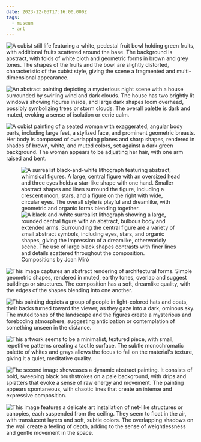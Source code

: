 ```yaml
---
date: 2023-12-03T17:16:00.000Z
tags:
  - museum
  - art
---
```

![A cubist still life featuring a white, pedestal fruit bowl holding green fruits, with additional fruits scattered around the base. The background is abstract, with folds of white cloth and geometric forms in brown and grey tones. The shapes of the fruits and the bowl are slightly distorted, characteristic of the cubist style, giving the scene a fragmented and multi-dimensional appearance.](../../assets/art/20231203-fruit-dish.jpg "<i>Fruit Dish</i>, by Pablo Picasso")

![An abstract painting depicting a mysterious night scene with a house surrounded by swirling wind and dark clouds. The house has two brightly lit windows showing figures inside, and large dark shapes loom overhead, possibly symbolizing trees or storm clouds. The overall palette is dark and muted, evoking a sense of isolation or eerie calm.](../../assets/art/20231203-the-night-wind.jpg "<i>The Night Wind</i>, by Charles Burchfield")

![A cubist painting of a seated woman with exaggerated, angular body parts, including large feet, a stylized face, and prominent geometric breasts. Her body is composed of overlapping planes and sharp shapes, rendered in shades of brown, white, and muted colors, set against a dark green background. The woman appears to be adjusting her hair, with one arm raised and bent.](../../assets/art/20231203-woman-dressing-her-hair.jpg "<i>Woman Dressing Her Hair</i>, by Pablo Picasso")

<figure>
  <div className="grid md:grid-cols-2 gap-y-8 gap-x-4">
    <img src="../../assets/art/20231203-miro-1.jpg" alt="A surrealist black-and-white lithograph featuring abstract, whimsical figures. A large, central figure with an oversized head and three eyes holds a star-like shape with one hand. Smaller abstract shapes and lines surround the figure, including a crescent moon, stars, and a figure on the right with wide, circular eyes. The overall style is playful and dreamlike, with geometric and organic forms blending together." />
    <img src="../../assets/art/20231203-miro-2.jpg" alt="A black-and-white surrealist lithograph showing a large, rounded central figure with an abstract, bulbous body and extended arms. Surrounding the central figure are a variety of small abstract symbols, including eyes, stars, and organic shapes, giving the impression of a dreamlike, otherworldly scene. The use of large black shapes contrasts with finer lines and details scattered throughout the composition." />
  </div>
  <figcaption>Compositions by Joan Miró</figcaption>
</figure>

![This image captures an abstract rendering of architectural forms. Simple geometric shapes, rendered in muted, earthy tones, overlap and suggest buildings or structures. The composition has a soft, dreamlike quality, with the edges of the shapes blending into one another.](../../assets/art/20231203-buildings.jpg "<i>Buildings</i>, by Helen Torr")

![This painting depicts a group of people in light-colored hats and coats, their backs turned toward the viewer, as they gaze into a dark, ominous sky. The muted tones of the landscape and the figures create a mysterious and foreboding atmosphere, suggesting anticipation or contemplation of something unseen in the distance.](../../assets/art/20231203-expectation.jpg "<i>Expectation</i>, by Richard Oelze")

![This artwork seems to be a minimalist, textured piece, with small, repetitive patterns creating a tactile surface. The subtle monochromatic palette of whites and grays allows the focus to fall on the material's texture, giving it a quiet, meditative quality.](../../assets/art/20231203-no-f.jpg "<i>No. F</i>, by Yayoi Kusama")

![The second image showcases a dynamic abstract painting. It consists of bold, sweeping black brushstrokes on a pale background, with drips and splatters that evoke a sense of raw energy and movement. The painting appears spontaneous, with chaotic lines that create an intense and expressive composition.](../../assets/art/20231203-work.jpg "<i>Work</i>, by Saburo Murakami")

![This image features a delicate art installation of net-like structures or canopies, each suspended from the ceiling. They seem to float in the air, with translucent layers and soft, subtle colors. The overlapping shadows on the wall create a feeling of depth, adding to the sense of weightlessness and gentle movement in the space.](../../assets/art/20231203-IMG_8319.jpg "<i>Spiral for Shared Dreams</i>, by Carolina Caycedo")